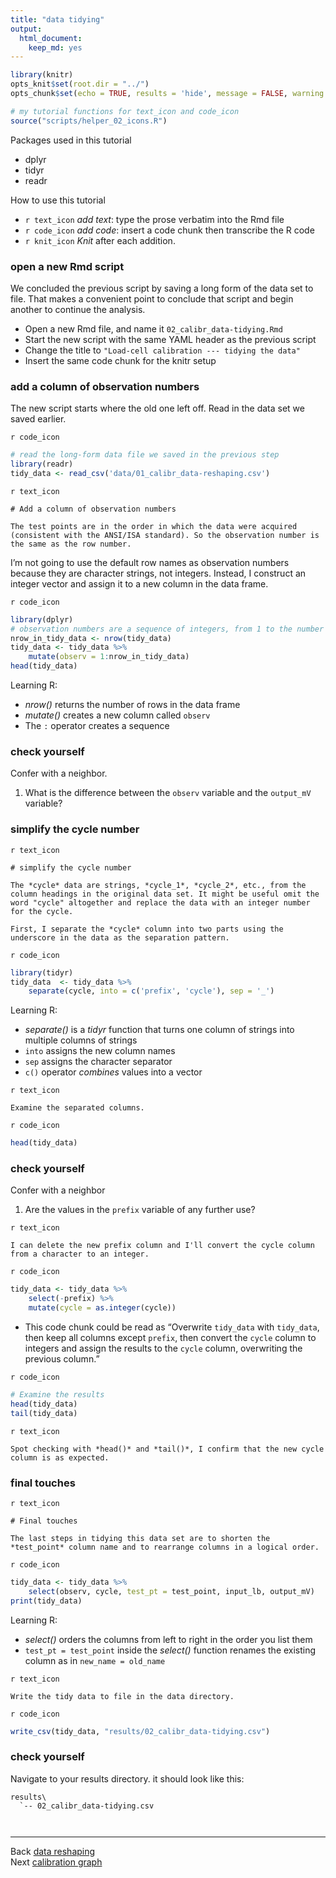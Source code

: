 ```yaml
---
title: "data tidying"
output:
  html_document:
    keep_md: yes
---
```


```r
library(knitr)
opts_knit$set(root.dir = "../")
opts_chunk$set(echo = TRUE, results = 'hide', message = FALSE, warning = FALSE)
```

```r
# my tutorial functions for text_icon and code_icon
source("scripts/helper_02_icons.R")
```

Packages used in this tutorial  

- dplyr 
- tidyr 
- readr

How to use this tutorial 

- `r text_icon` *add text*: type the prose verbatim into the Rmd file 
- `r code_icon` *add code*: insert a code chunk then transcribe the R code 
- `r knit_icon` *Knit* after each addition. 

### open a new Rmd script

We concluded the previous script by saving a long form of the data set to file. That makes a convenient point to conclude that script and begin another to continue the analysis. 

- Open a new Rmd file, and name it `02_calibr_data-tidying.Rmd`
- Start the new script with the same YAML header as the previous script
- Change the title to `"Load-cell calibration --- tidying the data"`
- Insert the same code chunk for the knitr setup 

### add a column of observation numbers

The new script starts where the old one left off. Read in the data set we saved earlier. 

`r code_icon`

```r
# read the long-form data file we saved in the previous step 
library(readr)
tidy_data <- read_csv('data/01_calibr_data-reshaping.csv')
```

`r text_icon`

    # Add a column of observation numbers

    The test points are in the order in which the data were acquired (consistent with the ANSI/ISA standard). So the observation number is the same as the row number. 

I'm not going to use the default row names as observation numbers because they are character strings, not integers. Instead, I construct an integer vector and assign it to a new column in the data frame. 

`r code_icon`

```r
library(dplyr)
# observation numbers are a sequence of integers, from 1 to the number of rows
nrow_in_tidy_data <- nrow(tidy_data)
tidy_data <- tidy_data %>%
	mutate(observ = 1:nrow_in_tidy_data)
head(tidy_data)
```

Learning R:

- *nrow()* returns the number of rows in the data frame
- *mutate()* creates a new column called `observ`  
- The `:` operator creates a sequence 

### check yourself

Confer with a neighbor.

1. What is the difference between the `observ` variable and the `output_mV` variable? 

### simplify the cycle number

`r text_icon`

    # simplify the cycle number

    The *cycle* data are strings, *cycle_1*, *cycle_2*, etc., from the column headings in the original data set. It might be useful omit the word "cycle" altogether and replace the data with an integer number for the cycle. 

    First, I separate the *cycle* column into two parts using the underscore in the data as the separation pattern. 

`r code_icon`

```r
library(tidyr)
tidy_data  <- tidy_data %>%
	separate(cycle, into = c('prefix', 'cycle'), sep = '_')
```

Learning R:

- *separate()* is a *tidyr* function that turns one column of strings into multiple columns of strings 
- `into` assigns the new column names
- `sep` assigns the character separator
- `c()` operator *combines* values into a vector

`r text_icon`

    Examine the separated columns.

`r code_icon`

```r
head(tidy_data)
```

### check yourself

Confer with a neighbor

1. Are the values in the `prefix` variable of any further use? 

`r text_icon`

    I can delete the new prefix column and I'll convert the cycle column from a character to an integer. 

`r code_icon`

```r
tidy_data <- tidy_data %>%
	select(-prefix) %>%
	mutate(cycle = as.integer(cycle))
```

- This code chunk could be read as "Overwrite `tidy_data` with `tidy_data`, then keep all columns except `prefix`, then convert the `cycle` column to integers and assign the results to the `cycle` column, overwriting the previous column."

`r code_icon`

```r
# Examine the results
head(tidy_data)
tail(tidy_data)
```

`r text_icon`

    Spot checking with *head()* and *tail()*, I confirm that the new cycle column is as expected. 

### final touches

`r text_icon` 

    # Final touches 
    
    The last steps in tidying this data set are to shorten the *test_point* column name and to rearrange columns in a logical order. 

`r code_icon`

```r
tidy_data <- tidy_data %>%
	select(observ, cycle, test_pt = test_point, input_lb, output_mV)
print(tidy_data)
```

Learning R:

- *select()* orders the columns from left to right in the order you list them
- `test_pt = test_point` inside the *select()* function renames the existing column as in `new_name = old_name`

`r text_icon`

    Write the tidy data to file in the data directory.

`r code_icon`

```r
write_csv(tidy_data, "results/02_calibr_data-tidying.csv")
```

### check yourself

Navigate to your results directory. it should look like this:

    results\
      `-- 02_calibr_data-tidying.csv
      
      
---
Back [data reshaping](109_data-reshaping.html)<br>
Next [calibration graph](111_calibration-graph.html)

